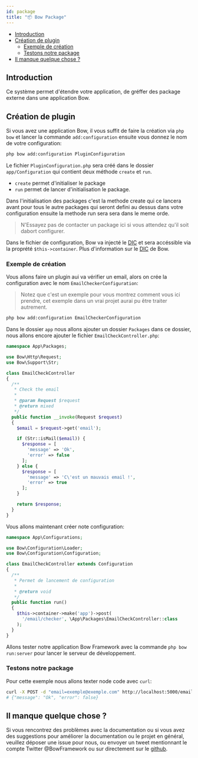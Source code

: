 ```yaml
---
id: package
title: "📦 Bow Package"
---
```


- [Introduction](#introduction)
- [Création de plugin](#création-de-plugin)
  - [Exemple de création](#exemple-de-création)
  - [Testons notre package](#testons-notre-package)
- [Il manque quelque chose ?](#il-manque-quelque-chose-)

## Introduction

Ce système permet d'étendre votre application, de gréffer des package externe dans une application Bow.

## Création de plugin

Si vous avez une application Bow, il vous suffit de faire la création via `php bow` et lancer la commande `add:configuration` ensuite vous donnez le nom de votre configuration:

```bash
php bow add:configuration PluginConfiguration
```

Le fichier `PluginConfiguration.php` sera créé dans le dossier `app/Configuration` qui contient deux méthode `create` et `run`.

- `create` permet d'initialiser le package
- `run` permet de lancer d'initialisation le package.

Dans l'initialisation des packages c'est la methode create qui ce lancera avant pour tous le autre packages qui seront defini au dessus dans votre configuration ensuite la methode run sera sera dans le meme orde.

> N'Essayez pas de contacter un package ici si vous attendez qu'il soit dabort configurer.

Dans le fichier de configuration, Bow va injecté le [DIC](https://fr.wikipedia.org/wiki/Injection_de_d%C3%A9pendances) et sera accéssible via la proprété `$this->container`. Plus d'information sur le [DIC](./container.md) de Bow.

### Exemple de création

Vous allons faire un plugin aui va vérifier un email, alors on crée la configuration avec le nom `EmailCheckerConfiguration`:

> Notez que c'est un exemple pour vous montrez comment vous ici prendre, cet exemple dans un vrai projet aurai pu être traiter autrement.

```bash
php bow add:configuration EmailCheckerConfiguration
```

Dans le dossier `app` nous allons ajouter un dossier `Packages` dans ce dossier, nous allons encore ajouter le fichier `EmailCheckController.php`:

```php
namespace App\Packages;

use Bow\Http\Request;
use Bow\Support\Str;

class EmailCheckController
{
  /**
   * Check the email
   *
   * @param Request $request
   * @return mixed
   */
  public function __invoke(Request $request)
  {
    $email = $request->get('email');

    if (Str::isMail($email)) {
      $response = [
        'message' => 'Ok',
        'error' => false
      ];
    } else {
      $response = [
        'message' => 'C\'est un mauvais email !',
        'error' => true
      ];
    }

    return $response;
  }
}
```

Vous allons maintenant créer note configuration:

```php
namespace App\Configurations;

use Bow\Configuration\Loader;
use Bow\Configuration\Configuration;

class EmailCheckController extends Configuration
{
  /**
   * Permet de lancement de configuration
   *
   * @return void
   */
  public function run()
  {
    $this->container->make('app')->post(
      '/email/checker', \App\Packages\EmailCheckController::class
    );
  }
}
```

Allons tester notre application Bow Framework avec la commande `php bow run:server` pour lancer le serveur de développement.

### Testons notre package

Pour cette exemple nous allons texter node code avec `curl`:

```bash
curl -X POST -d "email=exemple@exemple.com" http://localhost:5000/email/checker
# {"message": "Ok", "error": false}
```

## Il manque quelque chose ?

Si vous rencontrez des problèmes avec la documentation ou si vous avez des suggestions pour améliorer la documentation ou le projet en général, veuillez déposer une issue pour nous, ou envoyer un tweet mentionnant le compte Twitter @BowFramework ou sur directement sur le [github](https://github.com/bowphp/docs/issues).
